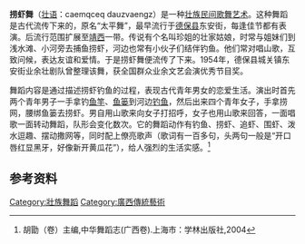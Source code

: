 '''捞虾舞'''（[[壮语|壮语]]：caemqceq dauzvaengz）是一种[[壮族|壮族]][[壮族舞蹈|民间歌舞艺术]]。这种舞蹈是古代流传下来的，原名“太平舞”，最早流行于[[德保县|德保县]]东安街，每逢佳节都有表演。后流行范围扩展至[[靖西|靖西]]一带。传说有个名叫珍姐的壮家姑娘，时常与姐妹们到浅水滩、小河旁去捕鱼捞虾，河边也常有小伙子们结伴钓鱼。他们常对唱山歌，互致问候，表达友谊和爱情。于是捞虾舞便流传了下来。1954年，德保县城关镇东安街业余壮剧队曾整理该舞，获全国群众业余文艺会演优秀节目奖。

舞蹈内容是通过描述捞虾钓鱼的过程，表现古代青年男女的恋爱生活。演出时首先两个青年男子一手拿钓[[鱼竿|鱼竿]]、[[鱼篓|鱼篓]]到河边[[钓鱼|钓鱼]]，然后出来四个青年女子，手拿捞网，腰绑鱼篓去捞虾。男自用山歌来向女子打招呼，女子也用山歌来回答，一面唱歌一面转动舞蹈，队形会变化数次。它的舞蹈动作有钓鱼、捞虾、追虾、围虾、泼水逗趣、摆动撒网等，同时配上僚亮歌声（歌词有一百多句，头两句一般是“开口唇红显黑牙，好像新开黄瓜花”），给人强烈的生活实感。<ref>胡勖（卷）主编,中华舞蹈志(广西卷).上海市：学林出版社,2004</ref>
==参考资料==
{{reflist}}
[[Category:壯族舞蹈|Category:壯族舞蹈]]
[[Category:廣西傳統藝術|Category:廣西傳統藝術]]
